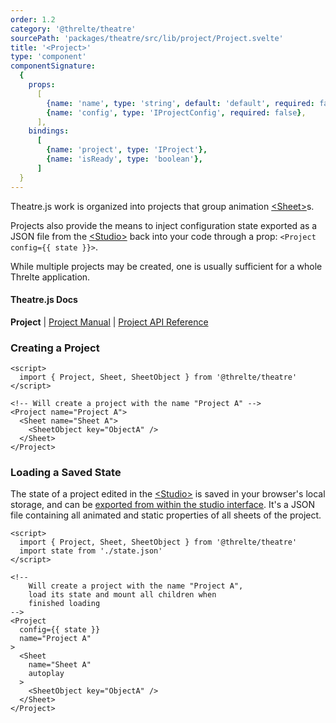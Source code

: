 ```yaml
---
order: 1.2
category: '@threlte/theatre'
sourcePath: 'packages/theatre/src/lib/project/Project.svelte'
title: '<Project>'
type: 'component'
componentSignature:
  {
    props:
      [
        {name: 'name', type: 'string', default: 'default', required: false},
        {name: 'config', type: 'IProjectConfig', required: false},
      ],
	bindings:
	  [
	    {name: 'project', type: 'IProject'},
		{name: 'isReady', type: 'boolean'},
	  ]
  }
---
```


Theatre.js work is organized into projects that group animation [\<Sheet\>](./sheet)s.

Projects also provide the means to inject configuration state exported as a JSON file from the [\<Studio\>](./studio) back into your code through a prop: `<Project config={{ state }}>`.

While multiple projects may be created, one is usually sufficient for a whole Threlte application.

#### Theatre.js Docs

**Project** | [Project Manual](https://www.theatrejs.com/docs/latest/manual/projects) | [Project API Reference](https://www.theatrejs.com/docs/latest/api/core#project)

### Creating a Project

```svelte
<script>
  import { Project, Sheet, SheetObject } from '@threlte/theatre'
</script>

<!-- Will create a project with the name "Project A" -->
<Project name="Project A">
  <Sheet name="Sheet A">
    <SheetObject key="ObjectA" />
  </Sheet>
</Project>
```

### Loading a Saved State

The state of a project edited in the [\<Studio\>](./studio) is saved in your browser's local storage, and can be [exported from within the studio interface](https://www.theatrejs.com/docs/latest/manual/projects#state). It's a JSON file containing all animated and static properties of all sheets of the project.

```svelte
<script>
  import { Project, Sheet, SheetObject } from '@threlte/theatre'
  import state from './state.json'
</script>

<!--
	Will create a project with the name "Project A",
	load its state and mount all children when
	finished loading
-->
<Project
  config={{ state }}
  name="Project A"
>
  <Sheet
    name="Sheet A"
    autoplay
  >
    <SheetObject key="ObjectA" />
  </Sheet>
</Project>
```

